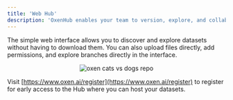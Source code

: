 ```yaml
---
title: 'Web Hub'
description: 'OxenHub enables your team to version, explore, and collaborate on your datasets.'
---
```


The simple web interface allows you to discover and explore datasets without having to download them. You can also upload files directly, add permissions, and explore branches directly in the interface.

<p align="center">
    <img src="/images/CatsVsDogsRepo.png?raw=true" alt="oxen cats vs dogs repo" />
</p>

Visit [https://www.oxen.ai/register](https://www.oxen.ai/register) to register for early access to the Hub where you can host your datasets.
